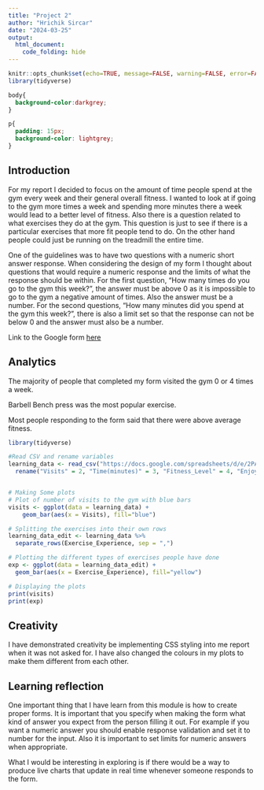 ```yaml
---
title: "Project 2"
author: "Hrichik Sircar"
date: "2024-03-25"
output: 
  html_document:
    code_folding: hide 
---
```


```r
knitr::opts_chunk$set(echo=TRUE, message=FALSE, warning=FALSE, error=FALSE)
library(tidyverse)

```

```css
body{
  background-color:darkgrey; 
}

p{
  padding: 15px; 
  background-color: lightgrey; 
}
```

## Introduction
For my report I decided to focus on the amount of time people spend at the gym every week and their general overall fitness. I wanted to look at if going to the gym more times a week and spending more minutes there a week would lead to a better level of fitness. Also there is a question related to what exercises they do at the gym. This question is just to see if there is a particular exercises that more fit people tend to do. On the other hand people could just be running on the treadmill the entire time. 

One of the guidelines was to have two questions with a numeric short answer response. When considering the design of my form I thought about questions that would require a numeric response and the limits of what the response should be within. For the first question, "How many times do you go to the gym this week?", the answer must be above 0 as it is impossible to go to the gym a negative amount of times. Also the answer must be a number. For the second questions, "How many minutes did you spend at the gym this week?", there is also a limit set so that the response can not be below 0 and the answer must also be a number. 

Link to the Google form [here](https://forms.gle/GMDZzCpCo6GuQPUz5)

## Analytics 

The majority of people that completed my form visited the gym 0 or 4 times a week. 

Barbell Bench press was the most popular exercise. 

Most people responding to the form said that there were above average fitness. 

```r
library(tidyverse)

#Read CSV and rename variables 
learning_data <- read_csv("https://docs.google.com/spreadsheets/d/e/2PACX-1vRflaqCqWh8BudP1_9jJPUOHfxltZwpccLdl3UCFQyzK0rnb0hZ_xkGA8NayfcOQbdyIP3kjKfHKsD6/pub?gid=489714701&single=true&output=csv") %>%
  rename("Visits" = 2, "Time(minutes)" = 3, "Fitness_Level" = 4, "Enjoyment_Level" = 5, "Exercise_Experience" = 6)


# Making Some plots 
# Plot of number of visits to the gym with blue bars
visits <- ggplot(data = learning_data) +
    geom_bar(aes(x = Visits), fill="blue")

# Splitting the exercises into their own rows 
learning_data_edit <- learning_data %>%
  separate_rows(Exercise_Experience, sep = ",")

# Plotting the different types of exercises people have done 
exp <- ggplot(data = learning_data_edit) +
  geom_bar(aes(x = Exercise_Experience), fill="yellow")

# Displaying the plots
print(visits)
print(exp)

```

## Creativity 

I have demonstrated creativity be implementing CSS styling into me report when it was not asked for. I have also changed the colours in my plots to make them different from each other. 

## Learning reflection 

One important thing that I have learn from this module is how to create proper forms. It is important that you specify when making the form what kind of answer you expect from the person filling it out. For example if you want a numeric answer you should enable response validation and set it to number for the input. Also it is important to set limits for numeric answers when appropriate.

What I would be interesting in exploring is if there would be a way to produce live charts that update in real time whenever someone responds to the form. 

